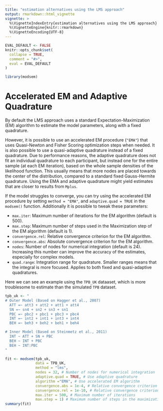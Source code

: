 ```yaml
---
title: "estimation alternatives using the LMS approach"
output: rmarkdown::html_vignette
vignette: >
  %\VignetteIndexEntry{estimation alternatives using the LMS approach}
  %\VignetteEngine{knitr::rmarkdown}
  %\VignetteEncoding{UTF-8}
---
```


```r
EVAL_DEFAULT <- FALSE
knitr::opts_chunk$set(
  collapse = TRUE,
  comment = "#>",
  eval = EVAL_DEFAULT
)
```

```r
library(modsem)
```

# Accelerated EM and Adaptive Quadrature
By default the LMS approach uses a standard Expectation-Maximization (EM) algorithm to estimate the model parameters, 
along with a fixed quadrature. 

However, it is possible to use an accelerated EM procedure (`"EMA"`) that uses Quasi-Newton and Fisher
Scoring optimization steps when needed. It is also possible to use a quasi-adaptive quadrature 
instead of a fixed quadrature. Due to performance reasons, the adaptive quadrature does not fit an
individual quadrature to each participant, but instead one for the entire sample (at each EM iteration), 
based on the whole sample densities of the likelihood function. This usually means that more nodes are placed towards the
center of the distribution, compared to a standard fixed Gauss-Hermite quadrature. Using the EMA and adaptive quadrature might yield 
estimates that are closer to results from `Mplus`.

If the model struggles to converge, you can try using the accelerated EM procedure by setting `method = "EMA"`,
and `adaptive.quad = TRUE` in the `modsem()` function. Additionally it is possible to tweak these parameters:

- `max.iter`: Maximum number of iterations for the EM algorithm (default is 500).
- `max.step`: Maximum number of steps used in the Maximization step of the EM algorithm (default is 1).
- `convergence.rel`: Relative convergence criterion for the EM algorithm.
- `convergence.abs`: Absolute convergence criterion for the EM algorithm.
- `nodes`: Number of nodes for numerical integration (default is 24). Increasing this number can improve the accuracy of the estimates, especially for complex models.
- `quad.range`: Integration range for quadrature. Smaller ranges means that the integral is more focused. Applies to both fixed and quasi-adaptive quadratures.

Here we can see an example using the `TPB_UK` dataaset, which is more troublesome to
estimate than the simulated `TPB` dataset.

```r
tpb_uk <- "
# Outer Model (Based on Hagger et al., 2007)
  ATT =~ att3 + att2 + att1 + att4
  SN =~ sn4 + sn2 + sn3 + sn1
  PBC =~ pbc2 + pbc1 + pbc3 + pbc4
  INT =~ int2 + int1 + int3 + int4
  BEH =~ beh3 + beh2 + beh1 + beh4

# Inner Model (Based on Steinmetz et al., 2011)
  INT ~ ATT + SN + PBC
  BEH ~ INT + PBC
  BEH ~ INT:PBC
"

fit <- modsem(tpb_uk, 
              data = TPB_UK, 
              method = "lms", 
              nodes = 32, # Number of nodes for numerical integration
              adaptive.quad = TRUE, # Use adaptive quadrature
              algorithm ="EMA", # Use accelerated EM algorithm
              convergence.abs = 1e-4, # Relative convergence criterion
              convergence.rel = 1e-10, # Relative convergence criterion
              max.iter = 500, # Maximum number of iterations
              max.step = 1) # Maximum number of steps in the maximization step
summary(fit)
```
